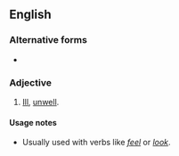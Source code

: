 ==English==

===Alternative forms===
* {{l|en|like death warmed up}}

===Adjective===
{{head|en|adjective|head=[[like]] [[death]] [[warmed]] [[over]]}}

# {{lb|en|simile}} [[ill|Ill]], [[unwell]].

====Usage notes====
* Usually used with verbs like ''[[feel]]'' or ''[[look]]''.
